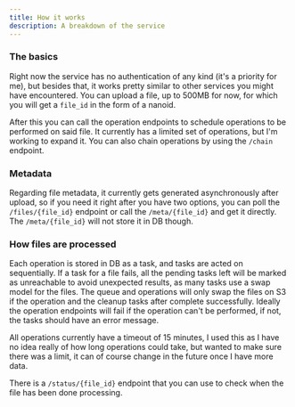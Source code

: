 ```yaml
---
title: How it works
description: A breakdown of the service
---
```


### The basics
Right now the service has no authentication of any kind (it's a priority for me), but besides that, it works
pretty similar to other services you might have encountered. You can upload a file, up to 500MB for now, for which
you will get a `file_id` in the form of a nanoid.

After this you can call the operation endpoints to schedule operations to be performed on said file.
It currently has a limited set of operations, but I'm working to expand it.
You can also chain operations by using the `/chain` endpoint.

### Metadata
Regarding file metadata, it currently gets generated asynchronously after upload, so if you need it right after
you have two options, you can poll the `/files/{file_id}` endpoint or call the `/meta/{file_id}` and get it directly.
The `/meta/{file_id}` will not store it in DB though.

### How files are processed
Each operation is stored in DB as a task, and tasks are acted on sequentially. If a task for a file fails,
all the pending tasks left will be marked as unreachable to avoid unexpected results, as many tasks use a
swap model for the files. The queue and operations will only swap the files on S3 if the operation and the cleanup
tasks after complete successfully. Ideally the operation endpoints will fail if the operation can't be performed, if not,
the tasks should have an error message.

All operations currently have a timeout of 15 minutes, I used this as I have no idea really of how long operations
could take, but wanted to make sure there was a limit, it can of course change in the future once I have more data.

There is a `/status/{file_id}` endpoint that you can use to check when the file has been done processing.
